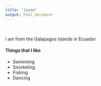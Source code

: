 ```yaml
---
title: "Jaime"
output: html_document
---
```

<br>

I am from the Galapagos Islands in Ecuador

#### Things that I like

* Swimming
* Snorkeling
* Fishing
* Dancing
